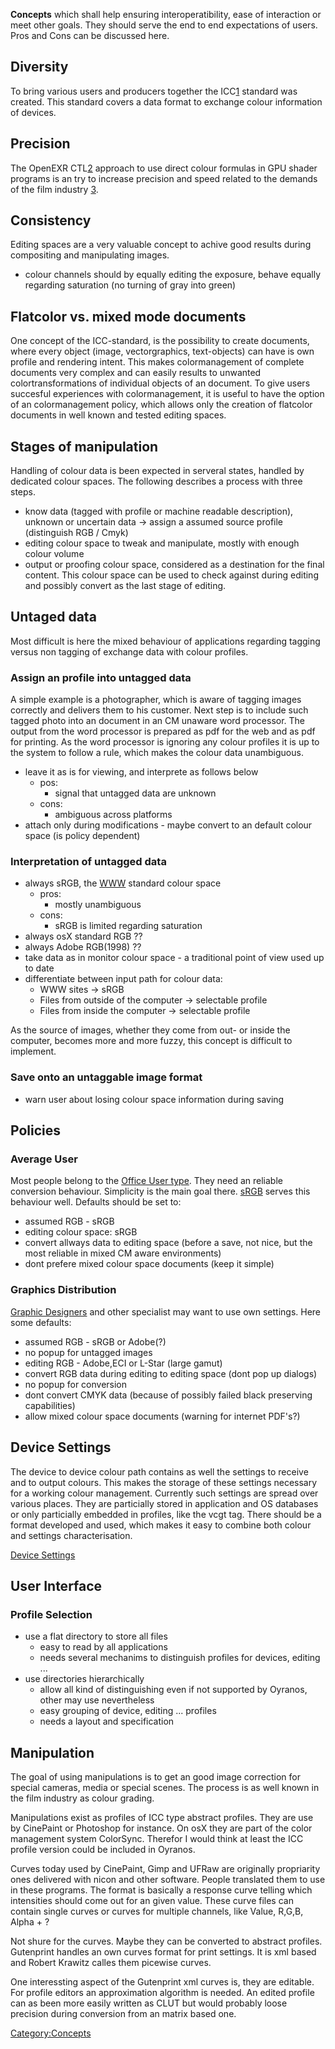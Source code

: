 '''Concepts''' which shall help ensuring interoperatibility, ease of interaction or meet other goals. They should serve the end to end expectations of users. Pros and Cons can be discussed here.

== Diversity ==
To bring various users and producers together the ICC[http://www.color.org] standard was created. This standard covers a data format to exchange colour information of devices.

== Precision ==
The OpenEXR CTL[http://www.openexr.com/documentation.html] approach to use direct colour formulas in GPU shader programs is an try to increase precision and speed related to the demands of the film industry [http://www.ilm.com].

== Consistency ==
Editing spaces are a very valuable concept to achive good results during compositing and manipulating images.
* colour channels should by equally editing the exposure, behave equally regarding saturation (no turning of gray into green)

== Flatcolor vs. mixed mode documents ==
One concept of the ICC-standard, is the possibility to create documents, where every object (image, vectorgraphics, text-objects) can have is own profile and rendering intent. This makes colormanagement of complete documents very complex and can easily results to unwanted colortransformations of individual objects of an document.
To give users succesful experiences with colormanagement, it is useful to have the option of an colormanagement policy, which allows only the creation of flatcolor documents in well known and tested editing spaces.

== Stages of manipulation ==
Handling of colour data is been expected in serveral states, handled by dedicated colour spaces. The following describes a process with three steps.
* know data (tagged with profile or machine readable description), unknown or uncertain data -> assign a assumed source profile (distinguish RGB / Cmyk)
* editing colour space to tweak and manipulate, mostly with enough colour volume
* output or proofing colour space, considered as a destination for the final content. This colour space can be used to check against during editing and possibly convert as the last stage of editing.

== Untaged data ==
Most difficult is here the mixed behaviour of applications regarding tagging versus non tagging of exchange data with colour profiles.

=== Assign an profile into untagged data ===
A simple example is a photographer, which is aware of tagging images correctly and delivers them to his customer. Next step is to include such tagged photo into an document in an CM unaware word processor. The output from the word processor is prepared as pdf for the web and as pdf for printing. As the word processor is ignoring any colour profiles it is up to the system to follow a rule, which makes the colour data unambiguous.

*leave it as is for viewing, and interprete as follows below
**pos:
***signal that untagged data are unknown
**cons:
***ambiguous across platforms
*attach only during modifications - maybe convert to an default colour space (is policy dependent)

=== Interpretation of untagged data ===
*always sRGB, the [[Standards#sRGB_workflow|WWW]] standard colour space
**pros:
***mostly unambiguous
**cons:
***sRGB is limited regarding saturation
*always osX standard RGB ??
*always Adobe RGB(1998) ??
*take data as in monitor colour space - a traditional point of view used up to date
*differentiate between input path for colour data:
**WWW sites -> sRGB
**Files from outside of the computer -> selectable profile
**Files from inside the computer -> selectable profile
As the source of images, whether they come from out- or inside the computer, becomes more and more fuzzy, this concept is difficult to implement.

=== Save onto an untaggable image format ===
*warn user about losing colour space information during saving

== Policies ==
=== Average User ===
Most people belong to the [[What_the_users_want#Office_Users_.2F_Webdesigners|Office User type]]. They need an reliable conversion behaviour. Simplicity is the main goal there. [[Standards|sRGB]] serves this behaviour well. Defaults should be set to:
* assumed RGB - sRGB
* editing colour space: sRGB
* convert allways data to editing space (before a save, not nice, but the most reliable in mixed CM aware environments)
* dont prefere mixed colour space documents (keep it simple)

=== Graphics Distribution ===
[[What_the_users_want#Graphic_Designers|Graphic Designers]] and other specialist may want to use own settings. Here some defaults:
* assumed RGB - sRGB or Adobe(?)
* no popup for untagged images
* editing RGB - Adobe,ECI or L-Star (large gamut)
* convert RGB data during editing to editing space (dont pop up dialogs)
* no popup for conversion
* dont convert CMYK data (because of possibly failed black preserving capabilities)
* allow mixed colour space documents (warning for internet PDF's?)

== Device Settings ==
The device to device colour path contains as well the settings to receive and to output colours. This makes the storage of these settings necessary for a working colour management. Currently such settings are spread over various places. They are particially stored in application and OS databases or only particially embedded in profiles, like the vcgt tag. There should be a format developed and used, which makes it easy to combine both colour and settings characterisation.

[[Device Settings]]

== User Interface ==
=== Profile Selection ===
* use a flat directory to store all files
** easy to read by all applications
** needs several mechanims to distinguish profiles for devices, editing ...
* use directories hierarchically
** allow all kind of distinguishing even if not supported by Oyranos, other may use nevertheless
** easy grouping of device, editing ... profiles
** needs a layout and specification

== Manipulation ==
The goal of using manipulations is to get an good image correction for special cameras, media or special scenes. The process is as well known in the film industry as colour grading.

Manipulations exist as profiles of ICC type abstract profiles. They are use by CinePaint or Photoshop for instance. On osX they are part of the color management system ColorSync. Therefor I would think at least the ICC profile version could be included in Oyranos.

Curves today used by CinePaint, Gimp and UFRaw are originally propriarity ones delivered with nicon and other software. People translated them to use in these programs. The format is basically a response curve telling which intensities should come out for an given value. These curve files can contain single curves or curves for multiple channels, like Value, R,G,B, Alpha + ?

Not shure for the curves. Maybe they can be converted to abstract profiles. Gutenprint handles an own curves format for print settings. It is xml based and Robert Krawitz calles them picewise curves.

One interessting aspect of the Gutenprint xml curves is, they are editable. For profile editors an approximation algorithm is needed. An edited profile can as been more easily written as CLUT but would probably loose precision during conversion from an matrix based one.


[[Category:Concepts]]